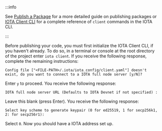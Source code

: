 :::info 

See [Publish a Package](../developer/getting-started/publish.mdx) for a more detailed guide on publishing packages or [IOTA Client CLI](/references/cli/client.mdx) for a complete reference of `client` commands in the IOTA CLI.

:::

Before publishing your code, you must first initialize the IOTA Client CLI, if you haven't already. To do so, in a terminal or console at the root directory of the project enter `iota client`. If you receive the following response, complete the remaining instructions:

```
Config file ["<FILE-PATH>/.iota/iota_config/client.yaml"] doesn't exist, do you want to connect to a IOTA full node server [y/N]?
```

Enter `y` to proceed. You receive the following response:

```
IOTA full node server URL (Defaults to IOTA Devnet if not specified) :
```

Leave this blank (press Enter). You receive the following response:

```
Select key scheme to generate keypair (0 for ed25519, 1 for secp256k1, 2: for secp256r1):
```

Select `0`. Now you should have a IOTA address set up.

